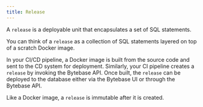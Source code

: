 ```yaml
---
title: Release
---
```


A `release` is a deployable unit that encapsulates a set of SQL statements.

You can think of a `release` as a collection of SQL statements layered on top of a scratch Docker image.

In your CI/CD pipeline, a Docker image is built from the source code and sent to the CD system for deployment. Similarly, your CI pipeline creates a `release` by invoking the Bytebase API. Once built, the `release` can be deployed to the database either via the Bytebase UI or through the Bytebase API.

<HintBlock type="info">

Like a Docker image, a `release` is immutable after it is created.

</HintBlock>
